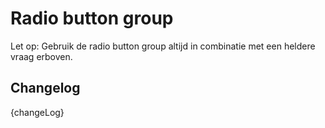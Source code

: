 
<Meta of={FormRadioButtonGroupStories} />

# Radio button group

Let op: Gebruik de radio button group altijd in combinatie met een heldere vraag erboven.

<Canvas>
  <Story of={FormRadioButtonGroupStories.RadioButtonGroup} />
</Canvas>

<ArgsTable story="Radio button group" />

## Changelog

<Description>{changeLog}</Description>
